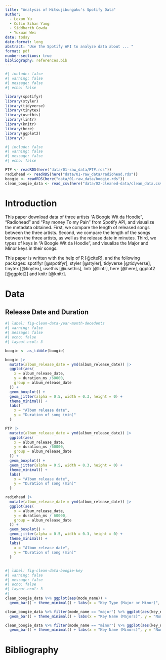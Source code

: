 ```yaml
---
title: "Analysis of Hitsujibungaku's Spotify Data"
author: 
  - Lexun Yu
  - Colin Sihan Yang
  - Siddharth Gowda
  - Yuxuan Wei
date: today
date-format: long
abstract: "Use the Spotify API to analyze data about ... "
format: pdf
number-sections: true
bibliography: references.bib
---
```


```r
#| include: false
#| warning: false
#| message: false
#| echo: false

library(spotifyr)
library(styler)
library(tidyverse)
library(tinytex)
library(usethis)
library(lintr)
library(knitr)
library(here)
library(ggplot2)
library()
```

```r
#| include: false
#| warning: false
#| message: false
#| echo: false

PTP <- readRDS(here("data/01-raw_data/PTP.rds"))
radiohead <- readRDS(here("data/01-raw_data/radiohead.rds"))
boogie <- readRDS(here("data/01-raw_data/boogie.rds"))
clean_boogie_data <- read_csv(here("data/02-cleaned-data/clean_data.csv"))
```

# Introduction
This paper download data of three artists "A Boogie Wit da Hoodie", "Radiohead" and "Pay money To my Pain" from Spotify API, and visualize the metadata obtained. First, we compare the length of released songs between the three artists. Second, we compare the length of the songs between the three artists, as well as the release date in minutes. Third, we types of keys in "A Boogie Wit da Hoodie", and visualize the Major and Minor keys in their songs.

This paper is written with the help of R [@citeR], and the following packages: spotifyr [@spotifyr], styler [@styler], tidyverse [@tidyverse], tinytex [@tinytex], usethis [@usethis], lintr [@lintr], here [@here], ggplot2 [@ggplot2] and knitr [@knitr].


# Data
## Release Date and Duration {#sec-date-duration}
```r
#| label: fig-clean-data-year-month-decedents
#| warning: false
#| message: false
#| echo: false
#| layout-ncol: 3

boogie <- as_tibble(boogie)

boogie |>
  mutate(album_release_date = ymd(album_release_date)) |>
  ggplot(aes(
    x = album_release_date,
    y = duration_ms /60000,
    group = album_release_date
  )) +
  geom_boxplot() +
  geom_jitter(alpha = 0.5, width = 0.3, height = 0) +
  theme_minimal() +
  labs(
    x = "Album release date",
    y = "Duration of song (min)"
  )

PTP |>
  mutate(album_release_date = ymd(album_release_date)) |>
  ggplot(aes(
    x = album_release_date,
    y = duration_ms /60000,
    group = album_release_date
  )) +
  geom_boxplot() +
  geom_jitter(alpha = 0.5, width = 0.3, height = 0) +
  theme_minimal() +
  labs(
    x = "Album release date",
    y = "Duration of song (min)"
  )

radiohead |>
  mutate(album_release_date = ymd(album_release_date)) |>
  ggplot(aes(
    x = album_release_date,
    y = duration_ms / 60000,
    group = album_release_date
  )) +
  geom_boxplot() +
  geom_jitter(alpha = 0.5, width = 0.3, height = 0) +
  theme_minimal() +
  labs(
    x = "Album release date",
    y = "Duration of song (min)"
  )

```

## 
```r
#| label: fig-clean-data-boogie-key
#| warning: false
#| message: false
#| echo: false
#| layout-ncol: 3
#| 
clean_boogie_data %>% ggplot(aes(mode_name)) +
  geom_bar() + theme_minimal() + labs(x = "Key Type (Major or Minor)", y = "Number of Songs")

clean_boogie_data %>% filter(mode_name == "major") %>% ggplot(aes(key_name)) +
  geom_bar() + theme_minimal() + labs(x = "Key Name (Majors)", y = "Number of Songs in Key")

clean_boogie_data %>% filter(mode_name == "minor") %>% ggplot(aes(key_name)) +
  geom_bar() + theme_minimal() + labs(x = "Key Name (Minors)", y = "Number of Songs in Key")
```

# Bibliography
